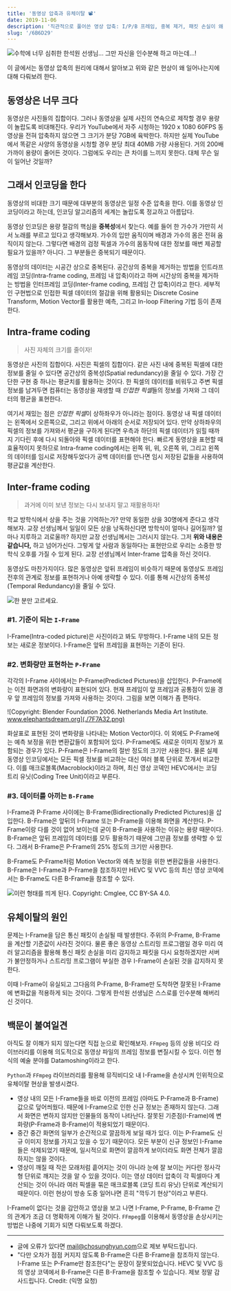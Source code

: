 ```yaml
---
title: '동영상 압축과 유체이탈 📽'
date: 2019-11-06
description: '직관적으로 풀어쓴 영상 압축: I/P/B 프레임, 중복 제거, 패킷 손실이 왜 고스팅·픽셀 깨짐을 부르는지.'
slug: '/6B6D29'
---
```


![수학에 너무 심취한 한석원 선생님... 그만 자신을 인수분해 하고 마는데...!](./715FD6.png)

이 글에서는 동영상 압축의 원리에 대해서 알아보고 위와 같은 현상이 왜 일어나는지에 대해 다뤄보려 한다.

## 동영상은 너무 크다

동영상은 사진들의 집합이다. 그러나 동영상을 실제 사진의 연속으로 제작할 경우 용량이 놀랍도록 비대해진다. 우리가 YouTube에서 자주 시청하는 1920 x 1080 60FPS 동영상을 전혀 압축하지 않으면 그 크기가 분당 7GB에 육박한다. 하지만 실제 YouTube에서 똑같은 사양의 동영상을 시청할 경우 분당 최대 40MB 가량 사용된다. 거의 200배 가까이 용량이 줄어든 것이다. 그럼에도 우리는 큰 차이를 느끼지 못한다. 대체 무슨 일이 일어난 것일까?

## 그래서 인코딩을 한다

동영상의 비대한 크기 때문에 대부분의 동영상은 일정 수준 압축을 한다. 이를 동영상 인코딩이라고 하는데, 인코딩 알고리즘의 세계는 놀랍도록 정교하고 아름답다.

동영상 인코딩은 용량 절감의 핵심을 **중복성**에서 찾는다. 예를 들어 한 가수가 가만히 서서 노래를 부르고 있다고 생각해보자. 가수의 입만 움직이며 배경과 가수의 몸은 전혀 움직이지 않는다. 그렇다면 배경의 검정 픽셀과 가수의 몸동작에 대한 정보를 매번 제공할 필요가 있을까? 아니다. 그 부분들은 중복되기 때문이다.

동영상의 데이터는 시공간 상으로 중복된다. 공간상의 중복을 제거하는 방법을 인트라프레임 코딩(Intra-frame coding, 프레임 내 압축)이라고 하며 시간상의 중복을 제거하는 방법을 인터프레임 코딩(Inter-frame coding, 프레임 간 압축)이라고 한다. 세부적인 구현법으로 인접한 픽셀 데이터의 절감을 위해 활용되는 Discrete Cosine Transform, Motion Vector를 활용한 예측, 그리고 In-loop Filtering 기법 등이 존재한다.

## Intra-frame coding

> 사진 자체의 크기를 줄이자!

동영상은 사진의 집합이다. 사진은 픽셀의 집합이다. 같은 사진 내에 중복된 픽셀에 대한 정보를 줄일 수 있다면 공간상의 중복성(Spatial redundancy)을 줄일 수 있다. 가장 간단한 구현 중 하나는 평균치를 활용하는 것이다. 한 픽셀의 데이터를 비워두고 주변 픽셀 정보를 남겨두면 컴퓨터는 동영상을 재생할 때 *인접한 픽셀*들의 정보를 가져와 그 데이터의 평균을 표현한다.

여기서 재밌는 점은 *인접한 픽셀*이 상하좌우가 아니라는 점이다. 동영상 내 픽셀 데이터는 왼쪽에서 오른쪽으로, 그리고 위에서 아래의 순서로 저장되어 있다. 만약 상하좌우의 픽셀의 정보를 가져와서 평균을 구하게 된다면 우측과 하단의 픽셀 데이터가 읽힐 때까지 기다린 후에 다시 되돌아와 픽셀 데이터를 표현해야 한다. 빠르게 동영상을 표현할 때 효율적이지 못하므로 Intra-frame coding에서는 왼쪽 위, 위, 오른쪽 위, 그리고 왼쪽의 데이터를 임시로 저장해두었다가 공백 데이터를 만나면 임시 저장된 값들을 사용하여 평균값을 계산한다.

## Inter-frame coding

> 과거에 이미 보낸 정보는 다시 보내지 말고 재활용하자!

학교 방학식에서 상을 주는 것을 기억하는가? 만약 동일한 상을 30명에게 준다고 생각해보자. 교장 선생님께서 일일이 모든 상을 낭독하신다면 방학식이 얼마나 길어질까? 얼마나 지루하고 괴로울까? 하지만 교장 선생님께서는 그러시지 않는다. 그저 **위와 내용은 같습니다,** 하고 넘어가신다. 그렇게 앞 사람과 동일하다는 표현만으로 우리는 소중한 방학식 오후를 가질 수 있게 된다. 교장 선생님께서 Inter-frame 압축을 하신 것이다.

동영상도 마찬가지이다. 많은 동영상은 앞뒤 프레임이 비슷하기 때문에 동영상도 프레임 전후의 관계로 정보를 표현하거나 아예 생략할 수 있다. 이를 통해 시간상의 중복성(Temporal Redundancy)을 줄일 수 있다.

![한 분만 고르세요.](./D04B1D.png)

### #1. 기준이 되는 `I-Frame`

I-Frame(Intra-coded picture)은 사진이라고 봐도 무방하다. I-Frame 내의 모든 정보는 새로운 정보이다. I-Frame은 앞뒤 프레임을 표현하는 기준이 된다.

### #2. 변화량만 표현하는 `P-Frame`

각각의 I-Frame 사이에서는 P-Frame(Predicted Pictures)을 삽입한다. P-Frame에는 이전 화면과의 변화량이 표현되어 있다. 현재 프레임이 앞 프레임과 공통점이 있을 경우 앞 프레임의 정보를 가져와 사용하는 것이다. 그림을 보면 이해가 좀 편하다.

![Copyright: Blender Foundation 2006. Netherlands Media Art Institute. www.elephantsdream.org](./7F7A32.png)

화살표로 표현된 것이 변화량을 나타내는 Motion Vector이다. 이 외에도 P-Frame에는 예측 보정을 위한 변환값들이 포함되어 있다. P-Frame에도 새로운 이미지 정보가 포함되는 경우가 있다. P-Frame은 I-Frame의 절반 정도의 크기만 사용한다. 물론 실제 동영상 인코딩에서는 모든 픽셀 정보를 비교하는 대신 여러 블록 단위로 쪼개서 비교한다. 이를 매크로블록(Macroblock)이라고 하며, 최신 영상 코덱인 HEVC에서는 코딩 트리 유닛(Coding Tree Unit)이라고 부른다.

### #3. 데이터를 아끼는 `B-Frame`

I-Frame과 P-Frame 사이에는 B-Frame(Bidirectionally Predicted Pictures)을 삽입한다. B-Frame은 앞뒤의 I-Frame 또는 P-Frame을 이용해 화면을 계산한다. P-Frame이랑 다를 것이 없어 보이는데 굳이 B-Frame을 사용하는 이유는 용량 때문이다. B-Frame은 앞뒤 프레임의 데이터를 모두 활용하기 때문에 그만큼 정보를 생략할 수 있다. 그래서 B-Frame은 P-Frame의 25% 정도의 크기만 사용한다.

B-Frame도 P-Frame처럼 Motion Vector와 예측 보정을 위한 변환값들을 사용한다. B-Frame은 I-Frame과 P-Frame을 참조하지만 HEVC 및 VVC 등의 최신 영상 코덱에서는 B-Frame도 다른 B-Frame을 참조할 수 있다.

![이런 형태를 띄게 된다. Copyright: Cmglee, CC BY-SA 4.0.](./FBEE20.png)

## 유체이탈의 원인

문제는 I-Frame을 담은 통신 패킷이 손실될 때 발생한다. 주위의 P-Frame, B-Frame을 계산할 기준값이 사라진 것이다. 물론 좋은 동영상 스트리밍 프로그램일 경우 미리 여러 알고리즘을 활용해 통신 패킷 손실을 미리 감지하고 패킷을 다시 요청하겠지만 서버가 불안정하거나 스트리밍 프로그램이 부실한 경우 I-Frame이 손실된 것을 감지하지 못한다.

이때 I-Frame이 유실되고 그다음의 P-Frame, B-Frame만 도착하면 잘못된 I-Frame에 변화값을 적용하게 되는 것이다. 그렇게 한석원 선생님은 스스로를 인수분해 해버리신 것이다.

## 백문이 불여일견

아직도 잘 이해가 되지 않는다면 직접 눈으로 확인해보자. `FFmpeg` 등의 상용 비디오 라이브러리를 이용해 의도적으로 동영상 파일의 프레임 정보를 변질시킬 수 있다. 이런 형식의 예술 분야를 Datamoshing이라고 한다.

`Python`과 `FFmpeg` 라이브러리를 활용해 뮤직비디오 내 I-Frame을 손상시켜 인위적으로 유체이탈 현상을 발생시켰다.


<YouTube id="ND60AIQg4bQ" />

- 영상 내의 모든 I-Frame들을 바로 이전의 프레임 (아마도 P-Frame과 B-Frame) 값으로 덮어씌웠다. 때문에 I-Frame으로 인한 신규 정보는 존재하지 않는다. 그래서 화면은 변하지 않지만 인물들의 동작이 나타난다. 잘못된 기준점(I-Frame)에 변화량(P-Frame과 B-Frame)이 적용되었기 때문이다.
- 중간 중간 화면의 일부가 순간적으로 깔끔하게 보일 때가 있다. 이는 P-Frame도 신규 이미지 정보를 가지고 있을 수 있기 때문이다. 모든 부분이 신규 정보인 I-Frame들은 삭제되었기 때문에, 일시적으로 화면이 깔끔하게 보이더라도 화면 전체가 깔끔하지는 않을 것이다.
- 영상이 깨질 때 작은 모래처럼 흩어지는 것이 아니라 눈에 잘 보이는 커다란 정사각형 단위로 깨지는 것을 알 수 있을 것이다. 이는 영상 데이터 압축이 각 픽셀마다 계산되는 것이 아니라 여러 픽셀을 묶은 매크로블록 (코딩 트리 유닛) 단위로 계산되기 때문이다. 이런 현상이 방송 도중 일어나면 흔히 "깍두기 현상"이라고 부른다.

I-Frame이 없다는 것을 감안하고 영상을 보고 나면 I-Frame, P-Frame, B-Frame 간의 관계가 조금 더 명확하게 이해가 될 것이다. `FFmpeg`를 이용해서 동영상을 손상시키는 방법은 나중에 기회가 되면 다뤄보도록 하겠다.

---

- 글에 오류가 있다면 [mail@chosunghyun.com](./mailto:mail@chosunghyun.com)으로 제보 부탁드립니다.
- "다만 오차가 점점 커지지 않도록 B-Frame은 다른 B-Frame을 참조하지 않는다. I-Frame 또는 P-Frame만 참조한다"는 문장이 잘못되었습니다. HEVC 및 VVC 등의 영상 코덱에서 B-Frame은 다른 B-Frame을 참조할 수 있습니다. 제보 정말 감사드립니다. Credit: (익명 요청)
